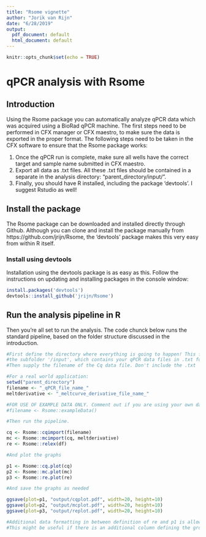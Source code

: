 ---
title: "Rsome vignette"
author: "Jorik van Rijn"
date: "6/28/2019"
output:
  pdf_document: default
  html_document: default
---

```{r setup, include=FALSE}
knitr::opts_chunk$set(echo = TRUE)
```

# qPCR analysis with Rsome

## Introduction
Using the Rsome package you can automatically analyze qPCR data which was acquired using a BioRad qPCR machine. The first steps need to be performed in CFX manager or CFX maestro, to make sure the data is exported in the proper format. The following steps need to be taken in the CFX software to ensure that the Rsome package works:

1. Once the qPCR run is complete, make sure all wells have the correct target and sample name submitted in CFX maestro.
2. Export all data as .txt files. All these .txt files should be contained in a separate in the analysis directory: "parent_directory/input/".
3. Finally, you should have R installed, including the package 'devtools'. I suggest Rstudio as well! 


## Install the package

The Rsome package can be downloaded and installed directly through Github. Although you can clone and install the package manually from https://github.com/jrijn/Rsome, the 'devtools' package makes this very easy from within R itself.

### Install using devtools
Installation using the devtools package is as easy as this. Follow the instructions on updating and installing packages in the console window:

```{r warning=FALSE, eval=FALSE}
install.packages('devtools')
devtools::install_github('jrijn/Rsome')
```

## Run the analysis pipeline in R

Then you're all set to run the analysis. The code chunck below runs the standard pipeline, based on the folder structure discussed in the introduction.  

 
```{r eval=FALSE}
#First define the directory where everything is going to happen! This folder should contain 
#the subfolder '/input', which contains your qPCR data files in .txt format.
#Then supply the filename of the Cq data file. Don't include the .txt

#For a real world application:
setwd("parent_directory")
filename <- "_qPCR_file_name_"
meltderivative <- "_meltcurve_derivative_file_name_"

#FOR USE OF EXAMPLE DATA ONLY. Comment out if you are using your own data.
#filename <- Rsome::exampleData()

#Then run the pipeline.

cq <- Rsome::cqimport(filename)
mc <- Rsome::mcimport(cq, meltderivative)
re <- Rsome::relex(df)

#And plot the graphs

p1 <- Rsome::cq.plot(cq)
p2 <- Rsome::mc.plot(mc)
p3 <- Rsome::re.plot(re)

#And save the graphs as needed

ggsave(plot=p1, "output/cqplot.pdf", width=20, height=10)
ggsave(plot=p2, "output/mcplot.pdf", width=20, height=10)
ggsave(plot=p3, "output/replot.pdf", width=20, height=10)

#Additional data formatting in between definition of re and p1 is allowed!
#This might be useful if there is an additional column defining the grouping variable.

```


